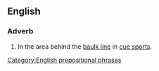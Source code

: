 ==English==

===Adverb===
{{en-adv|head=[[in]] [[baulk]]|-}}

# {{context|sports|billiards|snooker|pool}} In the area behind the [[baulk line]] in [[cue sport]]s.

[[Category:English prepositional phrases]]